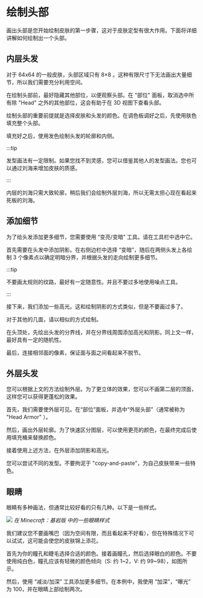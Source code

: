 # 绘制头部

画出头部是您开始绘制皮肤的第一步骤，这对于皮肤定型有很大作用。下面将详细讲解如何绘制出一个头部。

## 内层头发

对于 64x64 的一般皮肤，头部区域只有 8×8 。这种有限尺寸下无法画出大量细节，所以我们需要充分利用空间。

在绘制头部前，最好隐藏其他部位，以便观察头部。在 "部位" 面板，取消选中所有除 "Head" 之外的其他部位，这会有助于在 3D 视图下查看头部。

绘制头部的重要前提就是选择皮肤和头发的颜色。在调色板调好之后，先使用肤色填充整个头部。

填充好之后，使用发色绘制头发的轮廓和内侧。

:::tip

发型画法有一定限制。如果您找不到灵感，您可以借鉴其他人的发型画法。您也可以通过刘海来增加皮肤的质感。

:::

内层的刘海只需大致轮廓，稍后我们会绘制外层刘海，所以无需太担心现在看起来死板的刘海。

## 添加细节

为了给头发添加更多细节，您需要使用 “变亮/变暗” 工具。请在工具栏中选中它。

首先需要在头发中添加阴影。在右侧边栏中选择 “变暗”，随后在两侧头发上各绘制 3 个像素点以确定明暗分界，并根据头发的走向绘制更多细节。

:::tip

不要画太规则的纹路，最好有一定随意性。并且不要过多地使用噪点工具。

:::

接下来，我们添加一些高光。这和绘制阴影的方式类似，但是不要画过多了。

对于其他的几面，请以相似的方式绘制。

在头顶处，先绘出头发的分界线，并在分界线周围添加高光和阴影。同上文一样，最好具有一定的随机性。

最后，连接相邻面的像素，保证面与面之间看起来不脱节。

## 外层头发

您可以根据上文的方法绘制外层。为了更立体的效果，您可以不画第二层的顶面，这样您可以获得更蓬松的效果。

首先，我们需要使外层可见。在“部位”面板，并选中“外层头部”（通常被称为 "Head Armor" ）。

然后，画出外层轮廓。为了快速区分图层，可以使用更亮的颜色，在最终完成后使用填充桶来替换颜色。

接着使用上述方法，在外层添加阴影和高光。

您可以尝试不同的发型。不要拘泥于 "copy-and-paste"，为自己皮肤带来一些特色。

## 眼睛

眼睛有多种画法，但通常比较好看的只有几种。以下是一些样式。

![](eyes-in-mc-be.png)
*在 Minecraft：基岩版 中的一些眼睛样式*

我们建议您不要画嘴巴（因为空间有限，而且看起来不好看），但在特殊情况下可以试试，这可能会使您的皮肤锦上添花。

首先为你的瞳孔和睫毛选择合适的颜色。接着画瞳孔，然后选择眼白的颜色。不要使用纯白色，瞳孔应该有轻微的颜色倾向（S: 约 1~2，V: 约 99~98），如图所示。

然后，使用 “减淡/加深” 工具添加更多细节。在本例中，我使用 “加深”，“曝光” 为 100，并在眼睛上部绘制两次。